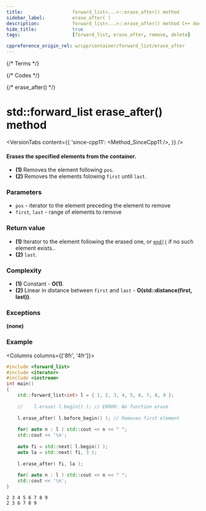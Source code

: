 ```yaml
---
title:					forward_list<...>::erase_after() method
sidebar_label:			erase_after( )
description:			forward_list<...>::erase_after() method C++ documentation
hide_title:				true
tags:					[forward_list, erase_after, remove, delete]

cppreference_origin_rel: w/cpp/container/forward_list/erase_after
---
```



{/* Terms */}

{/* Codes */}

{/* erase_after() */}

# std::forward_list erase_after() method

<VersionTabs content={{
    'since-cpp11': <Method_SinceCpp11 />,
}} />

#### Erases the specified elements from the container.

 - **(1)** Removes the element following `pos`.
 - **(2)** Removes the elements folowing `first` until `last`.

### Parameters

 - `pos` - iterator to the element preceding the element to remove
 - `first`, `last` - range of elements to remove

### Return value

 - **(1)** Iterator to the element following the erased one, or [`end()`](end) if no such element exists..
 - **(2)** `last`.

### Complexity

 - **(1)** Constant - **O(1)**.
 - **(2)** Linear in distance between `first` and `last` - **O(std::distance(first, last))**.

### Exceptions

**(none)**

### Example

<Columns columns={['8fr', '4fr']}>
<div>

```cpp title='Main.cpp' showLineNumbers
#include <forward_list>
#include <iterator>
#include <iostream>
int main()
{
    std::forward_list<int> l = { 1, 2, 3, 4, 5, 6, 7, 8, 9 };
 
    //    l.erase( l.begin() ); // ERROR: No function erase
 
    l.erase_after( l.before_begin() ); // Removes first element
 
    for( auto n : l ) std::cout << n << " ";
    std::cout << '\n';
 
    auto fi = std::next( l.begin() );
    auto la = std::next( fi, 3 );
 
    l.erase_after( fi, la );
 
    for( auto n : l ) std::cout << n << " ";
    std::cout << '\n';
}
```

</div>
<div>

```plaintext title="Output"
2 3 4 5 6 7 8 9
2 3 6 7 8 9
```

</div>
</Columns>
